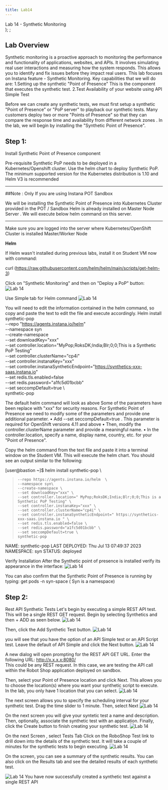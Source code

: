 ```yaml
---
title: Lab14
---
```

  <span>
    Lab 14 - Synthetic Monitoring <br />
  </span>
);
;

## Lab Overview

Synthetic monitoring is a proactive approach to monitoring the performance and functionality of applications, websites, and APIs. It involves simulating real user interactions and measuring how the system responds. This allows you to identify and fix issues before they impact real users.
This lab focuses on  Instana feature - Synthetic Monitoring.
Key capabilities that we will do are:
1.Setting up the synthetic "Point of Presence" This is the component that executes the synthetic test.
2.Test Availability of your website using API Simple Test 

Before we can create any synthetic tests, we must first setup a synthetic "Point of Presence" or "PoP server" to playback our synthetic tests. Many customers deploy two or more "Points of Presence" so that they can compare the response time and availability from different network zones . 
In the lab, we will begin by installing the "Synthetic Point of Presence". 

## Step 1: 

Install Synthetic Point of Presence component

Pre-requisite 
Synthetic PoP needs to be deployed in a Kubernetes/Openshift cluster. Use the helm chart to deploy Synthetic PoP.
The minimum supported version for the Kubernetes distribution is 1.10 and Helm V3 is recommended
 
***********************************************************************************************************
##Note : 
Only If you are using Instana POT Sandbox

We will be installing the Synthetic Point of Presence into  Kubernetes Cluster provided in the POT / Sandbox
Helm is already installed on Master Node Server . We will execute below helm command on this server.
***********************************************************************************************************

Make sure you are logged into the server where Kubernetes/OpenShift Cluster is installed Master/Worker Node 

**Helm**

If Helm wasn't installed during previous labs, install it on Student VM now with command:

curl (https://raw.githubusercontent.com/helm/helm/main/scripts/get-helm-3)

Click on "Synthetic Monitoring" and then on "Deploy a PoP" button:
![Lab 14](../Labs/images/lab14.1.png) 

Use Simple tab for Helm command
![Lab 14](../Labs/images/lab14.2.png) 

You will need to edit the information contained in the helm command, so copy and paste the text to edit the file and execute accordingly.
Helm install synthetic-pop \
	--repo "https://agents.instana.io/helm" \
	--namespace syn \
	--create-namespace \
	--set downloadKey="xxx" \
	--set controller.location="MyPop;RoksDK;India;Blr;0;0;This is a Synthetic PoP Testing" \
	--set controller.clusterName="cp4i" \
        --set controller.instanaKey="xxx" \
	--set controller.instanaSyntheticEndpoint="https://synthetics-xxx-saas.instana.io" \
	--set redis.tls.enabled=false \
	--set redis.password="a1fc5d01bcbb" \
        --set seccompDefault=true \  
	synthetic-pop

The default helm command will look as  above Some of the parameters have been replace with "xxx" for security reasons.
For Synthetic Point of Presence we need to modify some of the parameters and provide one additional parameter. 
•	Add --set seccompDefault=true \. This parameter is required for OpenShift versions 4.11 and above
•	Then, modify the controller.clusterName parameter and provide a meaningful name.
•	In the controller.location, specify a name, display name, country, etc. for your "Point of Presence". 

Copy the helm command from the text file and paste it into a terminal window on the Student VM. This will execute the helm chart.
You should see an output similar to the following:

[user@bastion ~]$ helm install synthetic-pop \
>     --repo https://agents.instana.io/helm  \
>     --namespace syn\
>     --create-namespace \
>     --set downloadKey="xxx" \
>     --set controller.location=" MyPop;RoksDK;India;Blr;0;0;This is a Synthetic PoP Testing" \
>     --set controller.instanaKey="xxx" \
>     --set controller.clusterName="cp4i" \
>     --set controller.instanaSyntheticEndpoint=" https://synthetics-xxx-saas.instana.io " \
>     --set redis.tls.enabled=false \
>     --set redis.password="a1fc5d01bcbb" \
>     --set seccompDefault=true \
>     synthetic-pop
NAME: synthetic-pop
LAST DEPLOYED: Thu Jul 13 07:49:37 2023
NAMESPACE: syn
STATUS: deployed

Verify Installation 
After the Synthetic point of presence is installed verify its appearance in the interface:
![Lab 14](../Labs/images/lab14.3.png) 

You can also confirm that the Synthetic Point of Presence is running by typing:
get pods -n syn-space  ( Syn is a namespace) 

## Step 2: 

Rest API Synthetic Tests 
Let's begin by executing a simple REST API test. This will be a single REST GET request.
Begin by selecting Synthetics and then + ADD as seen below.
![Lab 14](../Labs/images/lab14.4.png) 

Then, click the Add Synthetic Test button.
![Lab 14](../Labs/images/lab14.5.png) 

you will see that you have the option of an API Simple test or an API Script test. Leave the default of API Simple and click the Next button.
![Lab 14](../Labs/images/lab14.6.png) 

A new dialog will open prompting for the REST API GET URL. Enter the following URL:
http://x.x.x.x:8080/    
This could be any REST request. In this case, we are testing the  API call within the Robot Shop application deployed on sandbox.

Then, select your Point of Presence location and click Next. This allows you to choose the location(s) where you want your synthetic script to execute. In the lab, you only have 1 location that you can select. 
![Lab 14](../Labs/images/lab14.7.png) 

The next screen allows you to specify the scheduling interval for your synthetic test. Drag the time slider to 1 minute. Then, select Next
![Lab 14](../Labs/images/lab14.8.png) 

On the next screen you will give your syntetic test a name and description. Then, optionally, associate the synthetic test with an application. 
Finally, click the Create button to finish creating your synthetic test.
![Lab 14](../Labs/images/lab14.9.png) 

On the next Screen , select Tests Tab 
Click on the RoboShop Test  link to drill down into the details of the synthetic test.
It will take a couple of minutes for the synthetic tests to begin executing.
![Lab 14](../Labs/images/lab14.10.png) 

On the screen, you can see a summary of the synthetic results. You can also click on the Results tab and see the detailed results of each synthetic test.

![Lab 14](../Labs/images/lab14.11.png) 
You have now successfully created a synthetic test against a single REST API


